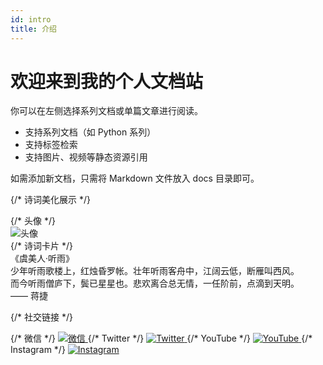```yaml
---
id: intro
title: 介绍
---
```


# 欢迎来到我的个人文档站

你可以在左侧选择系列文档或单篇文章进行阅读。

- 支持系列文档（如 Python 系列）
- 支持标签检索
- 支持图片、视频等静态资源引用

如需添加新文档，只需将 Markdown 文件放入 docs 目录即可。



{/* 诗词美化展示 */}
<div
    style={{
        display: "flex",
        justifyContent: "center",
        alignItems: "stretch",
        gap: "2.5em",
        margin: "3em 0 2em 0"
    }}
>
    {/* 头像 */}
    <div style={{
        display: "flex",
        alignItems: "stretch",
        width: "30%"
    }}>
        <img
            src={useBaseUrl('system/avatar.jpg')}
            alt="头像"
            style={{
                height: "100%",
                width: "auto",
                borderRadius: "16px",
                boxShadow: "0 2px 12px rgba(0,0,0,0.08)",
                background: "#fff",
                objectFit: "cover",
                display: "block",
                margin: "0 auto"
            }}
        />
    </div>
    {/* 诗词卡片 */}
    <div style={{
        flex: 1,
        background: "#fffbe6",
        borderLeft: "6px solid #007acc",
        borderRadius: "16px",
        padding: "2em 2em 1.5em 2em",
        boxShadow: "0 2px 12px rgba(0,0,0,0.04)",
        fontFamily: "STKaiti, KaiTi, serif",
        fontSize: "1.25em",
        color: "#444",
        display: "flex",
        flexDirection: "column",
        justifyContent: "center"
    }}>
        <div style={{marginBottom: "1em", lineHeight: "2", textAlign: "center"}}>
            <div>《虞美人·听雨》</div>
            <div>少年听雨歌楼上，红烛昏罗帐。壮年听雨客舟中，江阔云低，断雁叫西风。</div>
            <div>而今听雨僧庐下，鬓已星星也。悲欢离合总无情，一任阶前，点滴到天明。</div>
        </div>
        <div style={{textAlign: "right", color: "#888", fontSize: "1em", marginTop: "1em"}}>
            —— 蒋捷
        </div>
    </div>
</div>

{/* 社交链接 */}
<div style={{
    display: "flex",
    justifyContent: "center",
    alignItems: "center",
    gap: "2em",
    margin: "1.5em 0 2em 0"
}}>
    {/* 微信 */}
    <a href="#" title="微信" style={{textDecoration: "none"}}>
        <img src={useBaseUrl('system/wechat.jpg')} alt="微信" style={{width: 40, height: 40, borderRadius: "8px", boxShadow: "0 2px 8px rgba(0,0,0,0.08)"}} />
    </a>
    {/* Twitter */}
    <a href="https://twitter.com/" target="_blank" rel="noopener" title="Twitter" style={{textDecoration: "none"}}>
        <img src="https://cdn.jsdelivr.net/gh/simple-icons/simple-icons/icons/twitter.svg" alt="Twitter" style={{width: 40, height: 40, filter: "grayscale(0.2)"}} />
    </a>
    {/* YouTube */}
    <a href="https://youtube.com/" target="_blank" rel="noopener" title="YouTube" style={{textDecoration: "none"}}>
        <img src="https://cdn.jsdelivr.net/gh/simple-icons/simple-icons/icons/youtube.svg" alt="YouTube" style={{width: 40, height: 40, filter: "grayscale(0.2)"}} />
    </a>
    {/* Instagram */}
    <a href="https://instagram.com/" target="_blank" rel="noopener" title="Instagram" style={{textDecoration: "none"}}>
        <img src="https://cdn.jsdelivr.net/gh/simple-icons/simple-icons/icons/instagram.svg" alt="Instagram" style={{width: 40, height: 40, filter: "grayscale(0.2)"}} />
    </a>
</div>